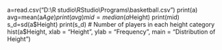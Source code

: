 a=read.csv("D:\\R studio\\RStudio\\Programs\\basketball.csv")
print(a)
avg=mean(a$Age)
print(avg)
mid=median(a$Height)
print(mid)
s_d=sd(a$Height)
print(s_d)
# Number of players in each height category 
hist(a$Height, xlab = "Height", ylab = "Frequency", main = "Distribution of Height")


